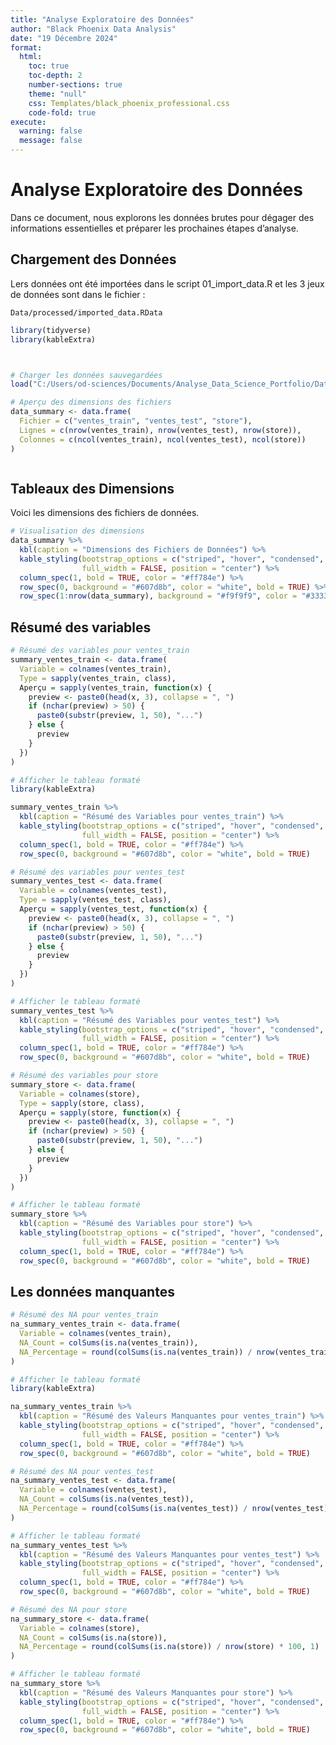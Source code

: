 ```yaml
---
title: "Analyse Exploratoire des Données"
author: "Black Phoenix Data Analysis"
date: "19 Décembre 2024"
format:
  html:
    toc: true
    toc-depth: 2
    number-sections: true
    theme: "null"
    css: Templates/black_phoenix_professional.css
    code-fold: true
execute:
  warning: false
  message: false
---
```


# Analyse Exploratoire des Données

Dans ce document, nous explorons les données brutes pour dégager des informations essentielles et préparer les prochaines étapes d'analyse.

## Chargement des Données

Lers données ont été importées dans le script 01_import_data.R et les 3 jeux de données sont dans le fichier :

`Data/processed/imported_data.RData`

```r
library(tidyverse)
library(kableExtra)



# Charger les données sauvegardées
load("C:/Users/od-sciences/Documents/Analyse_Data_Science_Portfolio/Data/processed/imported_data.RData")

# Aperçu des dimensions des fichiers
data_summary <- data.frame(
  Fichier = c("ventes_train", "ventes_test", "store"),
  Lignes = c(nrow(ventes_train), nrow(ventes_test), nrow(store)),
  Colonnes = c(ncol(ventes_train), ncol(ventes_test), ncol(store))
)



```

## Tableaux des Dimensions

Voici les dimensions des fichiers de données.

```r
# Visualisation des dimensions
data_summary %>%
  kbl(caption = "Dimensions des Fichiers de Données") %>%
  kable_styling(bootstrap_options = c("striped", "hover", "condensed", "responsive"), 
                full_width = FALSE, position = "center") %>%
  column_spec(1, bold = TRUE, color = "#ff784e") %>%
  row_spec(0, background = "#607d8b", color = "white", bold = TRUE) %>%
  row_spec(1:nrow(data_summary), background = "#f9f9f9", color = "#333333")

```

## Résumé des variables

```r


# Résumé des variables pour ventes_train
summary_ventes_train <- data.frame(
  Variable = colnames(ventes_train),
  Type = sapply(ventes_train, class),
  Aperçu = sapply(ventes_train, function(x) {
    preview <- paste0(head(x, 3), collapse = ", ")
    if (nchar(preview) > 50) {
      paste0(substr(preview, 1, 50), "...")
    } else {
      preview
    }
  })
)

# Afficher le tableau formaté
library(kableExtra)

summary_ventes_train %>%
  kbl(caption = "Résumé des Variables pour ventes_train") %>%
  kable_styling(bootstrap_options = c("striped", "hover", "condensed", "responsive"), 
                full_width = FALSE, position = "center") %>%
  column_spec(1, bold = TRUE, color = "#ff784e") %>%
  row_spec(0, background = "#607d8b", color = "white", bold = TRUE)

```

```r
# Résumé des variables pour ventes_test
summary_ventes_test <- data.frame(
  Variable = colnames(ventes_test),
  Type = sapply(ventes_test, class),
  Aperçu = sapply(ventes_test, function(x) {
    preview <- paste0(head(x, 3), collapse = ", ")
    if (nchar(preview) > 50) {
      paste0(substr(preview, 1, 50), "...")
    } else {
      preview
    }
  })
)

# Afficher le tableau formaté
summary_ventes_test %>%
  kbl(caption = "Résumé des Variables pour ventes_test") %>%
  kable_styling(bootstrap_options = c("striped", "hover", "condensed", "responsive"), 
                full_width = FALSE, position = "center") %>%
  column_spec(1, bold = TRUE, color = "#ff784e") %>%
  row_spec(0, background = "#607d8b", color = "white", bold = TRUE)

```

```r
# Résumé des variables pour store
summary_store <- data.frame(
  Variable = colnames(store),
  Type = sapply(store, class),
  Aperçu = sapply(store, function(x) {
    preview <- paste0(head(x, 3), collapse = ", ")
    if (nchar(preview) > 50) {
      paste0(substr(preview, 1, 50), "...")
    } else {
      preview
    }
  })
)

# Afficher le tableau formaté
summary_store %>%
  kbl(caption = "Résumé des Variables pour store") %>%
  kable_styling(bootstrap_options = c("striped", "hover", "condensed", "responsive"), 
                full_width = FALSE, position = "center") %>%
  column_spec(1, bold = TRUE, color = "#ff784e") %>%
  row_spec(0, background = "#607d8b", color = "white", bold = TRUE)

```

## Les données manquantes

```r
# Résumé des NA pour ventes_train
na_summary_ventes_train <- data.frame(
  Variable = colnames(ventes_train),
  NA_Count = colSums(is.na(ventes_train)),
  NA_Percentage = round(colSums(is.na(ventes_train)) / nrow(ventes_train) * 100, 1)
)

# Afficher le tableau formaté
library(kableExtra)

na_summary_ventes_train %>%
  kbl(caption = "Résumé des Valeurs Manquantes pour ventes_train") %>%
  kable_styling(bootstrap_options = c("striped", "hover", "condensed", "responsive"), 
                full_width = FALSE, position = "center") %>%
  column_spec(1, bold = TRUE, color = "#ff784e") %>%
  row_spec(0, background = "#607d8b", color = "white", bold = TRUE)

```

```r
# Résumé des NA pour ventes_test
na_summary_ventes_test <- data.frame(
  Variable = colnames(ventes_test),
  NA_Count = colSums(is.na(ventes_test)),
  NA_Percentage = round(colSums(is.na(ventes_test)) / nrow(ventes_test) * 100, 1)
)

# Afficher le tableau formaté
na_summary_ventes_test %>%
  kbl(caption = "Résumé des Valeurs Manquantes pour ventes_test") %>%
  kable_styling(bootstrap_options = c("striped", "hover", "condensed", "responsive"), 
                full_width = FALSE, position = "center") %>%
  column_spec(1, bold = TRUE, color = "#ff784e") %>%
  row_spec(0, background = "#607d8b", color = "white", bold = TRUE)

```

```r
# Résumé des NA pour store
na_summary_store <- data.frame(
  Variable = colnames(store),
  NA_Count = colSums(is.na(store)),
  NA_Percentage = round(colSums(is.na(store)) / nrow(store) * 100, 1)
)

# Afficher le tableau formaté
na_summary_store %>%
  kbl(caption = "Résumé des Valeurs Manquantes pour store") %>%
  kable_styling(bootstrap_options = c("striped", "hover", "condensed", "responsive"), 
                full_width = FALSE, position = "center") %>%
  column_spec(1, bold = TRUE, color = "#ff784e") %>%
  row_spec(0, background = "#607d8b", color = "white", bold = TRUE)

```
